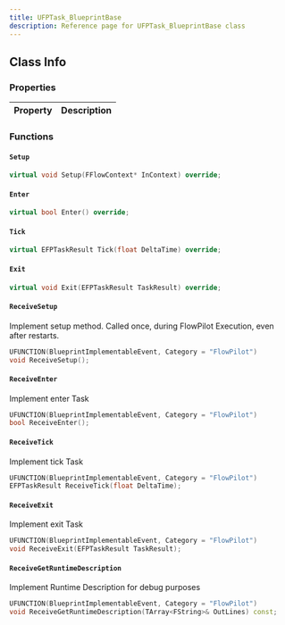 ```yaml
---
title: UFPTask_BlueprintBase
description: Reference page for UFPTask_BlueprintBase class
---
```


## Class Info
### Properties

| Property | Description |
| :--- | :--- |

### Functions

#### `Setup` 

```cpp
virtual void Setup(FFlowContext* InContext) override;
```

#### `Enter` 

```cpp
virtual bool Enter() override;
```

#### `Tick` 

```cpp
virtual EFPTaskResult Tick(float DeltaTime) override;
```

#### `Exit` 

```cpp
virtual void Exit(EFPTaskResult TaskResult) override;
```

#### `ReceiveSetup` 
Implement setup method.
Called once, during FlowPilot Execution, even after restarts.
```cpp
UFUNCTION(BlueprintImplementableEvent, Category = "FlowPilot")
void ReceiveSetup();
```

#### `ReceiveEnter` 
Implement enter Task
```cpp
UFUNCTION(BlueprintImplementableEvent, Category = "FlowPilot")
bool ReceiveEnter();
```

#### `ReceiveTick` 
Implement tick Task
```cpp
UFUNCTION(BlueprintImplementableEvent, Category = "FlowPilot")
EFPTaskResult ReceiveTick(float DeltaTime);
```

#### `ReceiveExit` 
Implement exit Task
```cpp
UFUNCTION(BlueprintImplementableEvent, Category = "FlowPilot")
void ReceiveExit(EFPTaskResult TaskResult);
```

#### `ReceiveGetRuntimeDescription` 
Implement Runtime Description for debug purposes
```cpp
UFUNCTION(BlueprintImplementableEvent, Category = "FlowPilot")
void ReceiveGetRuntimeDescription(TArray<FString>& OutLines) const;
```

